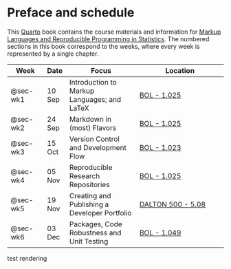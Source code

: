 # Preface and schedule {.unnumbered}

This [Quarto](https://quarto.org) book contains the course materials and information for [Markup Languages and Reproducible Programming in Statistics](https://osiris-student.uu.nl/#/onderwijscatalogus/extern/cursus?cursuscode=202000010&taal=en&collegejaar=huidig). The numbered sections in this book correspond to the weeks, where every week is represented by a single chapter. 

| Week                  | Date   | Focus                                       | Location                                                |
|-----------------------|--------|---------------------------------------------|---------------------------------------------------------|
| @sec-wk1 | 10 Sep | Introduction to Markup Languages; and LaTeX | [BOL - 1.025](https://students.uu.nl/bolognalaan-101)      |
| @sec-wk2 | 24 Sep | Markdown in (most) Flavors                  | [BOL - 1.025](https://students.uu.nl/bolognalaan-101)      |
| @sec-wk3 | 15 Oct | Version Control and Development Flow        | [BOL - 1.023](https://students.uu.nl/bolognalaan-101) |
| @sec-wk4 | 05 Nov | Reproducible Research Repositories          | [BOL - 1.025](https://students.uu.nl/bolognalaan-101)      |
| @sec-wk5 | 19 Nov | Creating and Publishing a Developer Portfolio                         | [DALTON 500 - 5.08](https://students.uu.nl/daltonlaan-500-0)      |
| @sec-wk6 | 03 Dec | Packages, Code Robustness and Unit Testing  | [BOL - 1.049](https://students.uu.nl/bolognalaan-101)      |

test rendering
